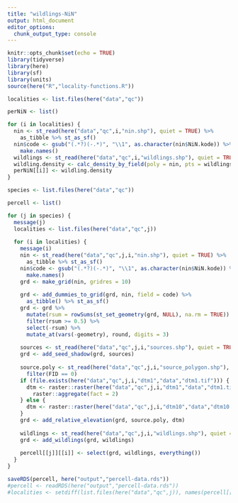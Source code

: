 ```yaml
---
title: "wildlings-NiN"
output: html_document
editor_options: 
  chunk_output_type: console
---
```


```r
knitr::opts_chunk$set(echo = TRUE)
library(tidyverse)
library(here)
library(sf)
library(units)
source(here("R","locality-functions.R"))
```

```r
localities <- list.files(here("data","qc"))

perNiN <- list()

for (i in localities) {
  nin <- st_read(here("data","qc",i,"nin.shp"), quiet = TRUE) %>% 
    as_tibble %>% st_as_sf()
  nin$code <- gsub("(.*?)(-.*)", "\\1", as.character(nin$NiN.kode)) %>% 
    make.names()
  wildlings <- st_read(here("data","qc",i,"wildlings.shp"), quiet = TRUE)
  wildling.density <- calc_density_by_field(poly = nin, pts = wildlings, field = code)
  perNiN[[i]] <- wildling.density
}
```

```r
species <- list.files(here("data","qc"))

percell <- list()

for (j in species) {
  message(j)
  localities <- list.files(here("data","qc",j))
  
  for (i in localities) {
    message(i)
    nin <- st_read(here("data","qc",j,i,"nin.shp"), quiet = TRUE) %>% 
      as_tibble %>% st_as_sf()
    nin$code <- gsub("(.*?)(-.*)", "\\1", as.character(nin$NiN.kode)) %>% 
      make.names()
    grd <- make_grid(nin, gridres = 10)
    
    grd <- add_dummies_to_grid(grd, nin, field = code) %>% 
      as_tibble() %>% st_as_sf()
    grd <- grd %>% 
      mutate(rsum = rowSums(st_set_geometry(grd, NULL), na.rm = TRUE)) %>% 
      filter(rsum >= 0.5) %>% 
      select(-rsum) %>% 
      mutate_at(vars(-geometry), round, digits = 3) 
    
    sources <- st_read(here("data","qc",j,i,"sources.shp"), quiet = TRUE)
    grd <- add_seed_shadow(grd, sources)
    
    source.poly <- st_read(here("data","qc",j,i,"source_polygon.shp"), quiet = TRUE) %>% 
      filter(FID == 0)
    if (file.exists(here("data","qc",j,i,"dtm1","data","dtm1.tif"))) {
      dtm <- raster::raster(here("data","qc",j,i,"dtm1","data","dtm1.tif")) %>% 
        raster::aggregate(fact = 2)
    } else {
      dtm <- raster::raster(here("data","qc",j,i,"dtm10","data","dtm10.tif"))
    }
    grd <- add_relative_elevation(grd, source.poly, dtm)
    
    wildlings <- st_read(here("data","qc",j,i,"wildlings.shp"), quiet = TRUE)
    grd <- add_wildlings(grd, wildlings)
    
    percell[[j]][[i]] <- select(grd, wildlings, everything())
  }
}

saveRDS(percell, here("output","percell-data.rds"))
#percell <- readRDS(here("output","percell-data.rds"))
#localities <- setdiff(list.files(here("data","qc",j)), names(percell[[j]]))
```

